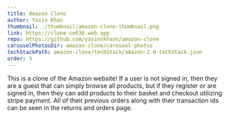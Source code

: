 ```yaml
---
title: Amazon Clone
author: Yasin Khan
thumbnail: ./thumbnail/amazon-clone-thumbnail.png
link: https://clone-ce636.web.app
repo: https://github.com/yasinnkhann/amazon-clone
carouselPhotosDir: amazon-clone/carousel-photos
techStackPath: amazon-clone/techStack/amazon-2.0-techStack.json
order: 5
---
```


This is a clone of the Amazon website! If a user is not signed in, then they are a guest that can simply browse all products, but if they register or are signed in, then they can add products to their basket and checkout utilizing stripe payment. All of their previous orders along with their transaction ids can be seen in the returns and orders page.
